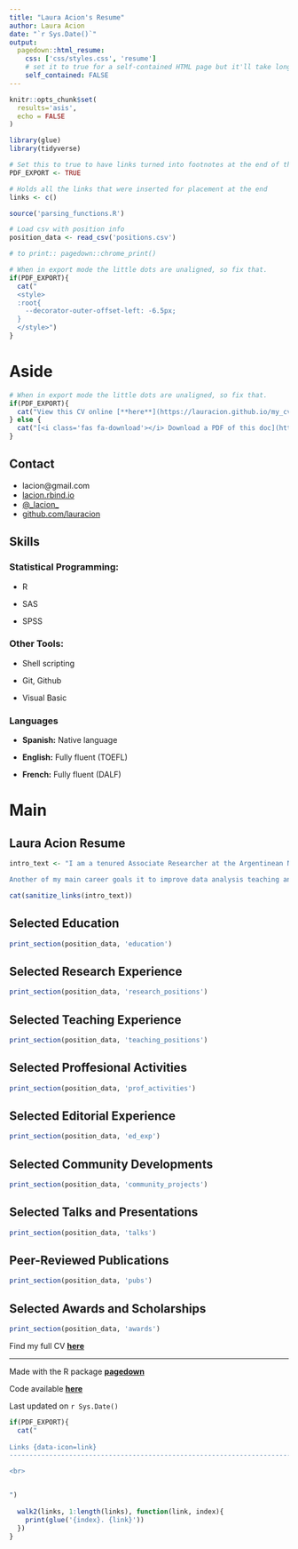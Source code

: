 ```yaml
---
title: "Laura Acion's Resume"
author: Laura Acion
date: "`r Sys.Date()`"
output:
  pagedown::html_resume:
    css: ['css/styles.css', 'resume']
    # set it to true for a self-contained HTML page but it'll take longer to render
    self_contained: FALSE
---
```


```r
knitr::opts_chunk$set(
  results='asis', 
  echo = FALSE
)

library(glue)
library(tidyverse)

# Set this to true to have links turned into footnotes at the end of the document
PDF_EXPORT <- TRUE

# Holds all the links that were inserted for placement at the end
links <- c()

source('parsing_functions.R')

# Load csv with position info
position_data <- read_csv('positions.csv')

# to print:: pagedown::chrome_print()

```


```r
# When in export mode the little dots are unaligned, so fix that. 
if(PDF_EXPORT){
  cat("
  <style>
  :root{
    --decorator-outer-offset-left: -6.5px;
  }
  </style>")
}
```


Aside
================================================================================


```r
# When in export mode the little dots are unaligned, so fix that. 
if(PDF_EXPORT){
  cat("View this CV online [**here**](https://lauracion.github.io/my_cv/)")
} else {
  cat("[<i class='fas fa-download'></i> Download a PDF of this doc](https://github.com/lauracion/my_cv/blob/master/Acion_Resume.pdf)")
}
```

Contact {#contact}
-------------------------------------------------------------------------------
- <i class="fa fa-envelope"></i> lacion@gmail.com
- <i class="fa fa-home"></i> [lacion.rbind.io](https://lacion.rbind.io)
- <i class="fa fa-twitter"></i> [\@\_lacion\_](https://twitter.com/_lacion_)
- <i class="fa fa-github"></i> [github.com/lauracion](https://github.com/lauracion)


Skills {#skills}
-------------------------------------------------------------------------------


### Statistical Programming:

- R

- SAS

- SPSS

### Other Tools:

- Shell scripting

- Git, Github

- Visual Basic

### Languages {#languages}

- **Spanish:** Native language

- **English:** Fully fluent (TOEFL)

- **French:** Fully fluent (DALF)



Main
===============================================================================
Laura Acion Resume {#title}
-------------------------------------------------------------------------------


```r
intro_text <- "I am a tenured Associate Researcher at the Argentinean National Research Council (CONICET) working at the Calculus Institute, University of Buenos Aires (UBA). I lead a health data science research group in formation. One of the main goals of the group is to transition from paid-wall to open science. 

Another of my main career goals it to improve data analysis teaching and practice. One of the roles I enjoy most is mentoring others. I am active in international collaborative teaching and programming communities with high diversity standards. These communities help me achieve my goals, particularly in Latin America, while giving back to open source."

cat(sanitize_links(intro_text))
```


Selected Education {data-icon=graduation-cap data-concise=true}
-------------------------------------------------------------------------------

```r
print_section(position_data, 'education')
```


Selected Research Experience {data-icon=laptop}
-------------------------------------------------------------------------------

```r
print_section(position_data, 'research_positions')
```


Selected Teaching Experience {data-icon=chalkboard-teacher}
-------------------------------------------------------------------------------

```r
print_section(position_data, 'teaching_positions')
```


Selected Proffesional Activities {data-icon=briefcase}
-------------------------------------------------------------------------------

```r
print_section(position_data, 'prof_activities')

```

Selected Editorial Experience {data-icon=book-open}
-------------------------------------------------------------------------------

```r
print_section(position_data, 'ed_exp')

```


Selected Community Developments {data-icon=group}
-------------------------------------------------------------------------------

```r
print_section(position_data, 'community_projects')
```

Selected Talks and Presentations {data-icon=group}
-------------------------------------------------------------------------------

```r
print_section(position_data, 'talks')

```

Peer-Reviewed Publications {data-icon=book-open}
--------------------------------------------------------------------------------

```r
print_section(position_data, 'pubs')

```


Selected Awards and Scholarships
-------------------------------------------------------------------------------

```r
print_section(position_data, 'awards')

```

::: aside

Find my full CV [**here**](http://tiny.cc/Acion_CV)



-------------------------------------------------------------------------------
Made with the R package [**pagedown**](https://github.com/rstudio/pagedown) 

Code available [**here**](https://github.com/lauracion/my_cv)

Last updated on `r Sys.Date()`

:::


```r
if(PDF_EXPORT){
  cat("
  
Links {data-icon=link}
--------------------------------------------------------------------------------

<br>


")
  
  walk2(links, 1:length(links), function(link, index){
    print(glue('{index}. {link}'))
  })
}
```


